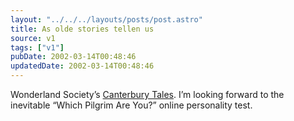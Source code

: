 ```yaml
---
layout: "../../../layouts/posts/post.astro"
title: As olde stories tellen us
source: v1
tags: ["v1"]
pubDate: 2002-03-14T00:48:46
updatedDate: 2002-03-14T00:48:46
---
```


Wonderland Society&#8217;s [Canterbury Tales][1]. I&#8217;m looking forward to the inevitable &#8220;Which Pilgrim Are You?&#8221; online personality test.

[1]: http://jabberwock.wonderland.com/chaucer/ "a full presentation of the HTML-formatted text of Geoffrey Chaucer's Canterbury Tales"
